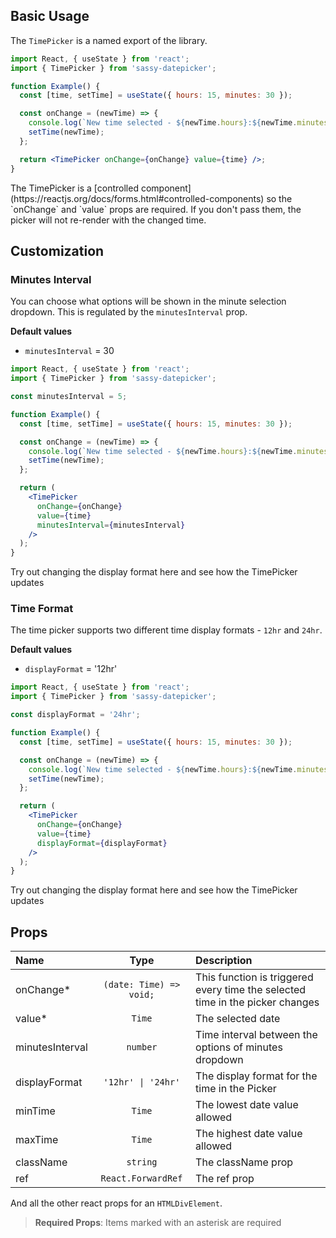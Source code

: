 
## Basic Usage

The `TimePicker` is a named export of the library.

```jsx
import React, { useState } from 'react';
import { TimePicker } from 'sassy-datepicker';

function Example() {
  const [time, setTime] = useState({ hours: 15, minutes: 30 });

  const onChange = (newTime) => {
    console.log(`New time selected - ${newTime.hours}:${newTime.minutes}`);
    setTime(newTime);
  };

  return <TimePicker onChange={onChange} value={time} />;
}
```

<Callout emoji="⚠️">
  The TimePicker is a [controlled
  component](https://reactjs.org/docs/forms.html#controlled-components) so the
  `onChange` and `value` props are required. If you don't pass them, the picker
  will not re-render with the changed time.
</Callout>

## Customization

### Minutes Interval

You can choose what options will be shown in the minute selection dropdown. This is regulated by the `minutesInterval` prop.

**Default values**

- `minutesInterval` = 30

```jsx
import React, { useState } from 'react';
import { TimePicker } from 'sassy-datepicker';

const minutesInterval = 5;

function Example() {
  const [time, setTime] = useState({ hours: 15, minutes: 30 });

  const onChange = (newTime) => {
    console.log(`New time selected - ${newTime.hours}:${newTime.minutes}`);
    setTime(newTime);
  };

  return (
    <TimePicker
      onChange={onChange}
      value={time}
      minutesInterval={minutesInterval}
    />
  );
}
```

Try out changing the display format here and see how the TimePicker updates

<TimePickerMinutesIntervalDemo />

### Time Format

The time picker supports two different time display formats - `12hr` and `24hr`.

**Default values**

- `displayFormat` = '12hr'

```jsx
import React, { useState } from 'react';
import { TimePicker } from 'sassy-datepicker';

const displayFormat = '24hr';

function Example() {
  const [time, setTime] = useState({ hours: 15, minutes: 30 });

  const onChange = (newTime) => {
    console.log(`New time selected - ${newTime.hours}:${newTime.minutes}`);
    setTime(newTime);
  };

  return (
    <TimePicker
      onChange={onChange}
      value={time}
      displayFormat={displayFormat}
    />
  );
}
```

Try out changing the display format here and see how the TimePicker updates

<TimePickerDisplayFormatDemo />

## Props

| Name            |          Type           | Description                                                                   |
| :-------------- | :---------------------: | :---------------------------------------------------------------------------- |
| onChange\*      | `(date: Time) => void;` | This function is triggered every time the selected time in the picker changes |
| value\*         |         `Time`          | The selected date                                                             |
| minutesInterval |        `number`         | Time interval between the options of minutes dropdown                         |
| displayFormat   |   `'12hr' \| '24hr'`    | The display format for the time in the Picker                                 |
| minTime         |         `Time`          | The lowest date value allowed                                                 |
| maxTime         |         `Time`          | The highest date value allowed                                                |
| className       |        `string`         | The className prop                                                            |
| ref             |   `React.ForwardRef`    | The ref prop                                                                  |

And all the other react props for an `HTMLDivElement`.

> **Required Props**: Items marked with an asterisk are required
